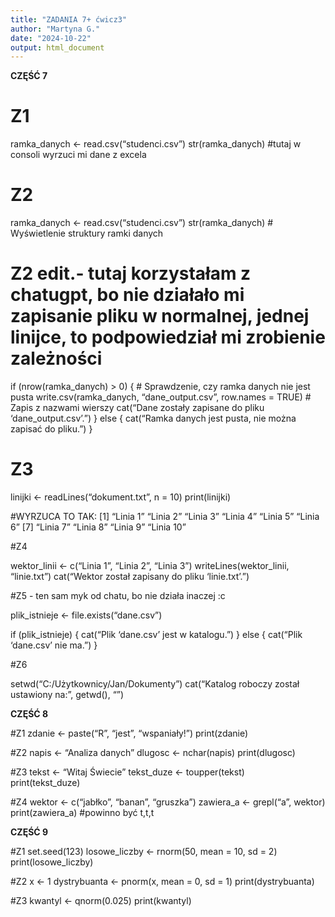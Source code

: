 ---
title: "ZADANIA 7+ ćwicz3"
author: "Martyna G."
date: "2024-10-22"
output: html_document
---
**CZĘŚĆ 7**

# Z1
ramka_danych <- read.csv("studenci.csv")
str(ramka_danych)
#tutaj w consoli wyrzuci mi dane z excela

# Z2
ramka_danych <- read.csv("studenci.csv")
str(ramka_danych)  # Wyświetlenie struktury ramki danych

# Z2 edit.- tutaj korzystałam z chatugpt, bo nie działało mi zapisanie pliku w normalnej, jednej linijce, to podpowiedział mi zrobienie zależności

if (nrow(ramka_danych) > 0) {
  # Sprawdzenie, czy ramka danych nie jest pusta
  write.csv(ramka_danych, "dane_output.csv", row.names = TRUE)  # Zapis z nazwami wierszy
  cat("Dane zostały zapisane do pliku 'dane_output.csv'.\n")
} else {
  cat("Ramka danych jest pusta, nie można zapisać do pliku.\n")
}

# Z3
linijki <- readLines("dokument.txt", n = 10)
print(linijki)

#WYRZUCA TO TAK: [1] "Linia 1"  "Linia 2"  "Linia 3"  "Linia 4"  "Linia 5"  "Linia 6" 
 [7] "Linia 7"  "Linia 8"  "Linia 9"  "Linia 10"
 
 
 
#Z4

wektor_linii <- c("Linia 1", "Linia 2", "Linia 3")
writeLines(wektor_linii, "linie.txt")
cat("Wektor został zapisany do pliku 'linie.txt'.\n")


#Z5 - ten sam myk od chatu, bo nie działa inaczej :c

plik_istnieje <- file.exists("dane.csv")

if (plik_istnieje) {
  cat("Plik 'dane.csv' jest w katalogu.\n")
} else {
  cat("Plik 'dane.csv' nie ma.\n")
}

#Z6

setwd("C:/Użytkownicy/Jan/Dokumenty")
cat("Katalog roboczy został ustawiony na:", getwd(), "\n")

**CZĘŚĆ 8**

#Z1
zdanie <- paste("R", "jest", "wspaniały!")
print(zdanie)

#Z2
napis <- "Analiza danych"
dlugosc <- nchar(napis)
print(dlugosc)

#Z3
tekst <- "Witaj Świecie"
tekst_duze <- toupper(tekst)  
print(tekst_duze)

#Z4
wektor <- c("jabłko", "banan", "gruszka")
zawiera_a <- grepl("a", wektor) 
print(zawiera_a)  #powinno być t,t,t

**CZĘŚĆ 9**

#Z1
set.seed(123) 
losowe_liczby <- rnorm(50, mean = 10, sd = 2) 
print(losowe_liczby)

#Z2
x <- 1
dystrybuanta <- pnorm(x, mean = 0, sd = 1)
print(dystrybuanta)

#Z3
kwantyl <- qnorm(0.025)
print(kwantyl)
